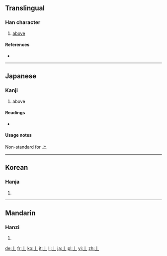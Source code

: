 {{also|上}}<!-- may be replaced by zh-forms -->
==Translingual==

===Han character===
{{Han char|rn=1|rad=一|as=01|sn=2|four=|canj=LM|ids=⿱丨一}}

# [[above]]

====References====
* {{Han ref|kx=0076.010|dkj=00007|dj=0137.020|hdz=10003.010|uh=4E04|ud=19972}}

----

==Japanese==

===Kanji===
{{ja-kanji|grade=uc|rs=一01}}

# above

====Readings====
* {{ja-readings|on=[[しょう]] (shō), [[じょう]] (jō)|kun=[[うえ]] (ue), [[かみ]] (kami)}}

====Usage notes====
Non-standard for [[上]].

----

==Korean==

===Hanja===
{{ko-hanja|hangeul=상|rv=sang|mr=sang|y=sang|eumhun=위|ehrv=wi|ehmr=wi|ehy=wi}}

# {{defn|lang=ko|sort=一01}}

----

==Mandarin==

===Hanzi===
{{cmn-hanzi|pin=[[shàng]] ([[shang4]])|wg=shang<sup>4</sup>}}

# {{defn|lang=cmn|sort=一01}}

[[de:丄]]
[[fr:丄]]
[[ko:丄]]
[[it:丄]]
[[li:丄]]
[[ja:丄]]
[[pl:丄]]
[[vi:丄]]
[[zh:丄]]
